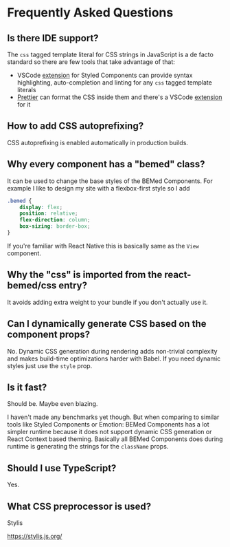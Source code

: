 
<Title>FAQ</Title>

# Frequently Asked Questions

## Is there IDE support?

The `css` tagged template literal for CSS strings in JavaScript is a de facto
standard so there are few tools that take advantage of that:

-   VSCode [extension][styled-components] for Styled Components can provide
    syntax highlighting, auto-completion and linting for any `css` tagged
    template literals
-   [Prettier][prettier] can format the CSS inside them and there's a VSCode [extension][vscode-prettier] for it

[styled-components]: https://marketplace.visualstudio.com/items?itemName=jpoissonnier.vscode-styled-components
[prettier]: https://prettier.io/
[vscode-prettier]: https://marketplace.visualstudio.com/items?itemName=esbenp.prettier-vscode

## How to add CSS autoprefixing?

CSS autoprefixing is enabled automatically in production builds.

## Why every component has a "bemed" class?

It can be used to change the base styles of the BEMed Components. For example
I like to design my site with a flexbox-first style so I add

```css
.bemed {
    display: flex;
    position: relative;
    flex-direction: column;
    box-sizing: border-box;
}
```

If you're familiar with React Native this is basically same as the `View` component.

## Why the "css" is imported from the react-bemed/css entry?

It avoids adding extra weight to your bundle if you don't actually use it.

## Can I dynamically generate CSS based on the component props?

No. Dynamic CSS generation during rendering adds non-trivial complexity and
makes build-time optimizations harder with Babel. If you need dynamic styles
just use the `style` prop.

## Is it fast?

Should be. Maybe even blazing.

I haven't made any benchmarks yet though. But when comparing to similar tools
like Styled Components or Emotion: BEMed Components has a lot simpler runtime
because it does not support dynamic CSS generation or React Context based
theming. Basically all BEMed Components does during runtime is generating the
strings for the `className` props.

## Should I use TypeScript?

Yes.

## What CSS preprocessor is used?

Stylis

<https://stylis.js.org/>
